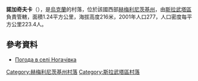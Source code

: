 {{coord|50|25|42|N|27|1|55|E|scale:100000|display=title}}

'''諾加奇夫卡'''（{{lang-uk|Ногачівка}}），是[[烏克蘭|烏克蘭]]的村落，位於該國西部[[赫梅利尼茨基州|赫梅利尼茨基州]]，由[[斯拉武塔區|斯拉武塔區]]負責管轄，面積1.24平方公里，海拔高度216米，2001年人口277，人口密度每平方公里223.4人。

==參考資料==
* [http://weather.in.ua/ua/hmel'nickaja/18339 Погода в селі Ногачівка]{{Wayback|url=http://weather.in.ua/ua/hmel'nickaja/18339 |date=20160305203110 }}

{{DEFAULTSORT:Ногачівка}}
[[Category:赫梅利尼茨基州村落|Category:赫梅利尼茨基州村落]]
[[Category:斯拉武塔區村落|Category:斯拉武塔區村落]]


{{Khmelnytskyi-geo-stub}}